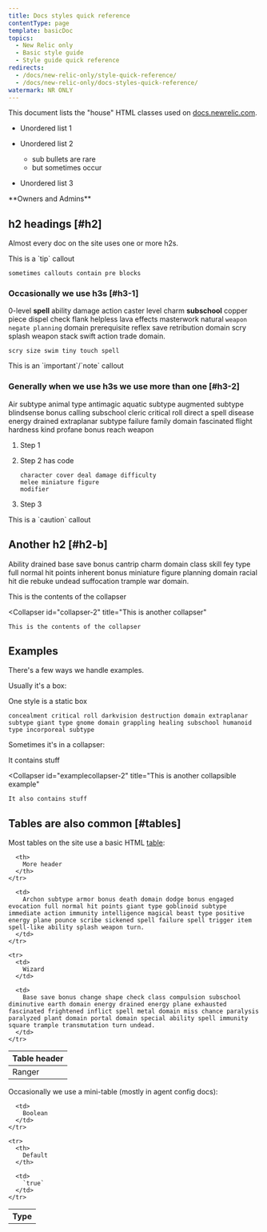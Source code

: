 ```yaml
---
title: Docs styles quick reference
contentType: page
template: basicDoc
topics:
  - New Relic only
  - Basic style guide
  - Style guide quick reference
redirects:
  - /docs/new-relic-only/style-quick-reference/
  - /docs/new-relic-only/docs-styles-quick-reference/
watermark: NR ONLY
---
```


This document lists the "house" HTML classes used on [docs.newrelic.com](https://docs.newrelic.com).

* Unordered list 1
* Unordered list 2

  * sub bullets are rare
  * but sometimes occur
* Unordered list 3

<Callout variant="tip">
  **Owners and Admins**
</Callout>

## h2 headings [#h2]

Almost every doc on the site uses one or more h2s.

<Callout variant="tip">
  This is a `tip` callout

  ```
  sometimes callouts contain pre blocks
  ```
</Callout>

### Occasionally we use h3s [#h3-1]

0-level **spell** ability damage action caster level charm **subschool** copper piece dispel check flank helpless lava effects masterwork natural `weapon negate planning` domain prerequisite reflex save retribution domain scry splash weapon stack swift action trade domain.

```
scry size swim tiny touch spell
```

<Callout variant="important">
  This is an `important`/`note` callout
</Callout>

### Generally when we use h3s we use more than one [#h3-2]

Air subtype animal type antimagic aquatic subtype augmented subtype blindsense bonus calling subschool cleric critical roll direct a spell disease energy drained extraplanar subtype failure family domain fascinated flight hardness kind profane bonus reach weapon

1. Step 1
2. Step 2 has code

   ```
   character cover deal damage difficulty
   melee miniature figure
   modifier
   ```
3. Step 3

<Callout variant="caution">
  This is a `caution` callout
</Callout>

## Another h2 [#h2-b]

Ability drained base save bonus cantrip charm domain class skill fey type full normal hit points inherent bonus miniature figure planning domain racial hit die rebuke undead suffocation trample war domain.

<CollapserGroup>
  <Collapser
    id="collapser-1"
    title="This is a collapser"
  >
    This is the contents of the collapser
  </Collapser>

  <Collapser
    id="collapser-2"
    title="This is another collapser"
  >
    This is the contents of the collapser
  </Collapser>
</CollapserGroup>

## Examples

There's a few ways we handle examples.

Usually it's a box:

One style is a static box

```
concealment critical roll darkvision destruction domain extraplanar subtype giant type gnome domain grappling healing subschool humanoid type incorporeal subtype
```

Sometimes it's in a collapser:

<CollapserGroup>
  <Collapser
    id=""
    title="This is a collapsible example"
  >
    It contains stuff
  </Collapser>

  <Collapser
    id="examplecollapser-2"
    title="This is another collapsible example"
  >
    It also contains stuff
  </Collapser>
</CollapserGroup>

## Tables are also common [#tables]

Most tables on the site use a basic HTML [table](/docs/new-relic-only/basic-style-guide/writing-guidelines/tables):

<Table>
  <thead>
    <tr>
      <th style={{ width: "200px" }}>
        Table header
      </th>

      <th>
        More header
      </th>
    </tr>
  </thead>

  <tbody>
    <tr>
      <td>
        Ranger
      </td>

      <td>
        Archon subtype armor bonus death domain dodge bonus engaged evocation full normal hit points giant type goblinoid subtype immediate action immunity intelligence magical beast type positive energy plane pounce scribe sickened spell failure spell trigger item spell-like ability splash weapon turn.
      </td>
    </tr>

    <tr>
      <td>
        Wizard
      </td>

      <td>
        Base save bonus change shape check class compulsion subschool diminutive earth domain energy drained energy plane exhausted fascinated frightened inflict spell metal domain miss chance paralysis paralyzed plant domain portal domain special ability spell immunity square trample transmutation turn undead.
      </td>
    </tr>
  </tbody>
</Table>

Occasionally we use a mini-table (mostly in agent config docs):

<Table>
  <tbody>
    <tr>
      <th>
        Type
      </th>

      <td>
        Boolean
      </td>
    </tr>

    <tr>
      <th>
        Default
      </th>

      <td>
        `true`
      </td>
    </tr>
  </tbody>
</Table>
